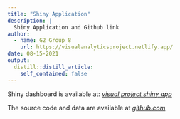 ```yaml
---
title: "Shiny Application"
description: |
  Shiny Application and Github link
author:
  - name: G2 Group 8
    url: https://visualanalyticsproject.netlify.app/
date: 08-15-2021
output:
  distill::distill_article:
    self_contained: false
---
```


Shiny dashboard is available at: *[visual project shiny app]( https://perry-lin.shinyapps.io/G2-Group08/)*

The source code and data are available at *[github.com](https://github.com/yining-ai/Visual-Analytics-Project)*
